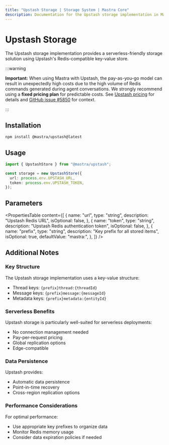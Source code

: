 ```yaml
---
title: "Upstash Storage | Storage System | Mastra Core"
description: Documentation for the Upstash storage implementation in Mastra.
---
```


# Upstash Storage

The Upstash storage implementation provides a serverless-friendly storage solution using Upstash's Redis-compatible key-value store.

:::warning

**Important:** When using Mastra with Upstash, the pay-as-you-go model can result in unexpectedly high costs due to the high volume of Redis commands generated during agent conversations. We strongly recommend using a **fixed pricing plan** for predictable costs. See [Upstash pricing](https://upstash.com/pricing/redis) for details and [GitHub issue #5850](https://github.com/mastra-ai/mastra/issues/5850) for context.

:::

## Installation

```bash copy
npm install @mastra/upstash@latest
```

## Usage

```typescript copy showLineNumbers
import { UpstashStore } from "@mastra/upstash";

const storage = new UpstashStore({
  url: process.env.UPSTASH_URL,
  token: process.env.UPSTASH_TOKEN,
});
```

## Parameters

<PropertiesTable
  content={[
    {
      name: "url",
      type: "string",
      description: "Upstash Redis URL",
      isOptional: false,
    },
    {
      name: "token",
      type: "string",
      description: "Upstash Redis authentication token",
      isOptional: false,
    },
    {
      name: "prefix",
      type: "string",
      description: "Key prefix for all stored items",
      isOptional: true,
      defaultValue: "mastra:",
    },
  ]}
/>

## Additional Notes

### Key Structure

The Upstash storage implementation uses a key-value structure:

- Thread keys: `{prefix}thread:{threadId}`
- Message keys: `{prefix}message:{messageId}`
- Metadata keys: `{prefix}metadata:{entityId}`

### Serverless Benefits

Upstash storage is particularly well-suited for serverless deployments:

- No connection management needed
- Pay-per-request pricing
- Global replication options
- Edge-compatible

### Data Persistence

Upstash provides:

- Automatic data persistence
- Point-in-time recovery
- Cross-region replication options

### Performance Considerations

For optimal performance:

- Use appropriate key prefixes to organize data
- Monitor Redis memory usage
- Consider data expiration policies if needed
